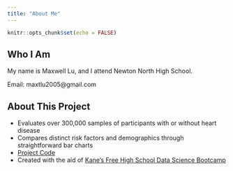 ```yaml
---
title: "About Me"
---
```


```r
knitr::opts_chunk$set(echo = FALSE)
```
## Who I Am
My name is Maxwell Lu, and I attend Newton North High School.

Email: maxtlu2005@gmail.com

## About This Project
* Evaluates over 300,000 samples of participants with or without heart disease
* Compares distinct risk factors and demographics through straightforward bar charts
* [Project Code](https://github.com/chemax7/distill-tutorial.git)
* Created with the aid of [Kane’s Free High School Data Science Bootcamp](https://bootcamp.davidkane.info)